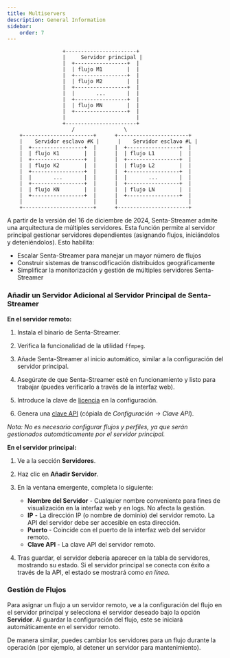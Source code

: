 ```yaml
---
title: Multiservers  
description: General Information
sidebar:
    order: 7
---
```



```
                  +-----------------------+             
                  |     Servidor principal |
                  |  +-----------------+  |
                  |  | flujo M1        |  |
                  |  +-----------------+  |
                  |  | flujo M2        |  |
                  |  +-----------------+  |
                  |  |       ...       |  |
                  |  +-----------------+  |
                  |  | flujo MN        |  |
                  |  +-----------------+  |
                  |                       |
                  +-----------------------+
                     /                \
    +-----------------------+      +-----------------------+
    |    Servidor esclavo #K |      |    Servidor esclavo #L |
    |  +-----------------+  |      |  +-----------------+  |
    |  | flujo K1        |  |      |  | flujo L1        |  |
    |  +-----------------+  |      |  +-----------------+  |
    |  | flujo K2        |  |      |  | flujo L2        |  |
    |  +-----------------+  |      |  +-----------------+  |
    |  |       ...       |  |      |  |       ...       |  |
    |  +-----------------+  |      |  +-----------------+  |
    |  | flujo KN        |  |      |  | flujo LN        |  |
    |  +-----------------+  |      |  +-----------------+  |
    |                       |      |                       |
    +-----------------------+      +-----------------------+              
```

A partir de la versión del 16 de diciembre de 2024, Senta-Streamer admite una arquitectura de múltiples servidores. Esta función permite al servidor principal gestionar servidores dependientes (asignando flujos, iniciándolos y deteniéndolos). Esto habilita:

- Escalar Senta-Streamer para manejar un mayor número de flujos
- Construir sistemas de transcodificación distribuidos geográficamente
- Simplificar la monitorización y gestión de múltiples servidores Senta-Streamer

### Añadir un Servidor Adicional al Servidor Principal de Senta-Streamer

**En el servidor remoto:**

<Steps>

1. Instala el binario de Senta-Streamer.

1. Verifica la funcionalidad de la utilidad `ffmpeg`.

1. Añade Senta-Streamer al inicio automático, similar a la configuración del servidor principal.

1. Asegúrate de que Senta-Streamer esté en funcionamiento y listo para trabajar (puedes verificarlo a través de la interfaz web).

1. Introduce la clave de [licencia](/en/senta/getting-started/add-license) en la configuración.

1. Genera una [clave API](/en/senta/getting-started/api) (cópiala de *Configuración → Clave API*).

</Steps>

*Nota: No es necesario configurar flujos y perfiles, ya que serán gestionados automáticamente por el servidor principal.*

**En el servidor principal:**

<Steps>

1. Ve a la sección **Servidores**.

1. Haz clic en **Añadir Servidor**.

1. En la ventana emergente, completa lo siguiente:
   - **Nombre del Servidor** - Cualquier nombre conveniente para fines de visualización en la interfaz web y en logs. No afecta la gestión.
   - **IP** - La dirección IP (o nombre de dominio) del servidor remoto. La API del servidor debe ser accesible en esta dirección.
   - **Puerto** - Coincide con el puerto de la interfaz web del servidor remoto.
   - **Clave API** - La clave API del servidor remoto.

1. Tras guardar, el servidor debería aparecer en la tabla de servidores, mostrando su estado. Si el servidor principal se conecta con éxito a través de la API, el estado se mostrará como *en línea*.

</Steps>

### Gestión de Flujos

Para asignar un flujo a un servidor remoto, ve a la configuración del flujo en el servidor principal y selecciona el servidor deseado bajo la opción **Servidor**. Al guardar la configuración del flujo, este se iniciará automáticamente en el servidor remoto.

De manera similar, puedes cambiar los servidores para un flujo durante la operación (por ejemplo, al detener un servidor para mantenimiento).